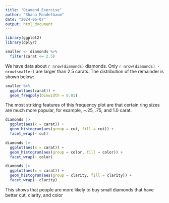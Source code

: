---
title: "Diamond_Exercise"
author: "Shana Mandelbaum"
date: "2024-06-07"
output: html_document
---

```{r setup, include = FALSE}
library(ggplot2)
library(dplyr)

smaller <- diamonds %>% 
  filter(carat <= 2.5)
```

We have data about `r nrow(diamonds)` diamonds. Only 
`r nrow(diamonds) - nrow(smaller)` are larger than
2.5 carats. The distribution of the remainder is shown
below:

```{r, echo = FALSE}
smaller %>% 
  ggplot(aes(carat)) + 
  geom_freqpoly(binwidth = 0.01)
```

The most striking features of this frequency plot are that certain ring sizes are much more popular, for example, ~.25, .75, and 1.0 carat.

```{r, echo = FALSE}
diamonds |> 
  ggplot(aes(x = carat)) +
  geom_histogram(aes(group = cut, fill = cut)) +
  facet_wrap(~ cut)

diamonds |> 
  ggplot(aes(x = carat)) +
  geom_histogram(aes(group = color, fill = color)) +
  facet_wrap(~ color)

diamonds |> 
  ggplot(aes(x = carat)) +
  geom_histogram(aes(group = clarity, fill = clarity)) +
  facet_wrap(~ clarity)
```
This shows that people are more likely to buy small diamonds that have better cut, clarity, and color 
